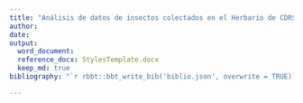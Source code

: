 ```yaml
---
title: "Análisis de datos de insectos colectados en el Herbario de CDRS"
author: 
date: 
output:
  word_document:
  reference_docx: StylesTemplate.docx
  keep_md: true
bibliography: "`r rbbt::bbt_write_bib('biblio.json', overwrite = TRUE)`"

---
```


